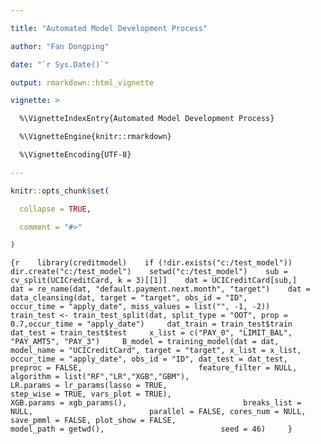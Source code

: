 ---

title: "Automated Model Development Process"

author: "Fan Dongping"

date: "`r Sys.Date()`"

output: rmarkdown::html_vignette

vignette: >

  %\VignetteIndexEntry{Automated Model Development Process}

  %\VignetteEngine{knitr::rmarkdown}

  %\VignetteEncoding{UTF-8}

---



```{r setup, include = FALSE}

knitr::opts_chunk$set(

  collapse = TRUE,

  comment = "#>"

)

```



```{r
   library(creditmodel)
   if (!dir.exists("c:/test_model")) dir.create("c:/test_model")
   setwd("c:/test_model")
   sub = cv_split(UCICreditCard, k = 3)[[1]]
   dat = UCICreditCard[sub,]
   dat = re_name(dat, "default.payment.next.month", "target")
   dat = data_cleansing(dat, target = "target", obs_id = "ID",
                     occur_time = "apply_date", miss_values = list("", -1, -2))
    train_test <- train_test_split(dat, split_type = "OOT", prop = 0.7,occur_time = "apply_date")
	dat_train = train_test$train
	dat_test = train_test$test
	x_list = c("PAY_0", "LIMIT_BAL", "PAY_AMT5", "PAY_3")
	B_model = training_model(dat = dat,
                         model_name = "UCICreditCard", target = "target", x_list = x_list,
                         occur_time = "apply_date", obs_id = "ID", dat_test = dat_test,
                         preproc = FALSE,
                         feature_filter = NULL,
                         algorithm = list("RF","LR","XGB","GBM"),
                         LR.params = lr_params(lasso = TRUE,
                                               step_wise = TRUE, vars_plot = TRUE),
                         XGB.params = xgb_params(),
                         breaks_list = NULL,
                         parallel = FALSE, cores_num = NULL,
                         save_pmml = FALSE, plot_show = FALSE,
                         model_path = getwd(),
                         seed = 46)
	}					 
```
